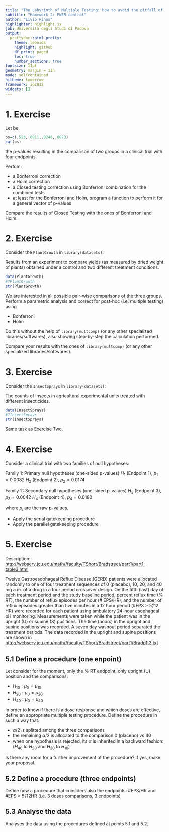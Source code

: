 ```yaml
---
title: "The Labyrinth of Multiple Testing: how to avoid the pitfall of false positives"
subtitle: "Homework 2: FWER control"
author: "Livio Finos"
highlighter: highlight.js
job: Università degli Studi di Padova
output:
  prettydoc::html_pretty:
    theme: leonids 
    highlight: github
    df_print: paged
    toc: true
    number_sections: true
fontsize: 11pt
geometry: margin = 1in
mode: selfcontained
hitheme: tomorrow
framework: io2012
widgets: []
---
```



# 1. Exercise {-}

Let be 
```r
ps=c(.523,.0011,.0246,.0073)
cat(ps)
```

the p-values resulting in the comparison of two groups in a clinical trial with four endpoints.  

Perfom:

- a Bonferroni correction
- a Holm correction
- a Closed testing correction using Bonferroni combination for the combined tests 
- at least for the Bonferroni and Holm, program a function to perform it for a general vector of p-values


Compare the results of Closed Testing with the ones of Bonferroni and Holm.


# 2. Exercise {-}

Consider the `PlantGrowth` in `library(datasets)`:

Results from an experiment to compare yields (as measured by dried weight of plants) obtained under a control and two different treatment conditions.

```r
data(PlantGrowth)
#?PlantGrowth
str(PlantGrowth)
```

We are interested in all possible pair-wise comparisons of the three groups.
Perform a parametric analysis and correct for post-hoc (i.e. multiple testing) using

- Bonferroni
- Holm

Do this without the help of `library(multcomp)` (or any other specialized libraries/softwares), also showing step-by-step the calculation performed.

Compare your results with the ones of `library(multcomp)` (or any other specialized libraries/softwares).


# 3. Exercise {-}

Consider the `InsectSprays` in `library(datasets)`:

The counts of insects in agricultural experimental units treated with different insecticides.

```r
data(InsectSprays)
#?InsectSprays
str(InsectSprays)
```

Same task as Exercise Two.

# 4. Exercise {-}

Consider a clinical trial with two families of null hypotheses:

Family 1: Primary null hypotheses (one-sided p-values)
$H_1$ (Endpoint 1), $p_1=0.0082$
$H_2$ (Endpoint 2), $p_2=0.0174$

Family 2: Secondary null hypotheses (one-sided p-values)
$H_3$ (Endpoint 3), $p_3=0.0042$
$H_4$ (Endpoint 4), $p_4=0.0180$

where $p_i$ are the raw p-values.

- Apply the serial gatekeeping procedure
- Apply the parallel gatekeeping procedure

# 5. Exercise {-}

Description:  
<http://webserv.jcu.edu/math//faculty/TShort/Bradstreet/part1/part1-table3.html>

Twelve Gastroesophageal Reflux Disease (GERD) patients were allocated randomly to one of four treatment sequences of 0 (placebo), 10, 20, and 40 mg a.m. of a drug in a four period crossover design. On the fifth (last) day of each treatment period and the study baseline period, percent reflux time (% RT), the number of reflux episodes per hour (# EPS/HR), and the number of reflux episodes greater than five minutes in a 12 hour period (#EPS > 5'/12 HR) were recorded for each patient using ambulatory 24-hour esophageal pH monitoring. Measurements were taken while the patient was in the upright (U) or supine (S) positions. The time (hours) in the upright and supine positions was recorded. A seven day washout period separated the treatment periods. The data recorded in the upright and supine positions are shown in <http://webserv.jcu.edu/math//faculty/TShort/Bradstreet/part1/Bradp1t3.txt>

## 5.1 Define a procedure (one enpoint) {-}

Let consider for the moment, only the % RT endpoint, only upright (U) position and the comparisons:  

- $H_{10}: \mu_0 = \mu_{10}$
- $H_{20}: \mu_0 = \mu_{20}$
- $H_{40}: \mu_0 = \mu_{40}$

In order to know if there is a dose response and which doses are effective, define an appropriate multiple testing procedure.
Define the procedure in such a way that:  

- $\alpha/2$ is splitted among the three comparisons 
- the remaining $\alpha/2$ is allocated to the comparison 0 (placebo) vs 40
- when one hypothesis is rejected, its $\alpha$ is inherited in a backward fashion: ($H_{40}$ to $H_{20}$ and $H_{20}$ to $H_{10}$)

Is there any room for a further improvement of the procedure? if yes, make your proposal.

## 5.2 Define a procedure (three endpoints) {-}

Define now a procedure that considers also the endpoints: \#EPS/HR and \#EPS > 	5'/12HR (i.e. 3 doses comparisons, 3 endpoints)

## 5.3 Analyse the data {-}
Analyses the data using the procedures defined at points 5.1 and 5.2.


